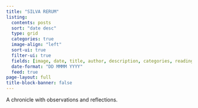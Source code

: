 ```yaml
---
title: "SILVA RERUM"
listing:
  contents: posts
  sort: "date desc"
  type: grid
  categories: true
  image-align: "left"
  sort-ui: true
  filter-ui: true
  fields: [image, date, title, author, description, categories, reading-time]
  date-format: "DD MMMM YYYY"
  feed: true
page-layout: full
title-block-banner: false
---
```

A chronicle with observations and reflections.


<!-- Comment line                                                            
<a rel="me" href="https://hachyderm.io/@vivalosburros"></a>
-->

